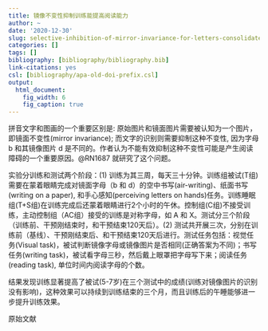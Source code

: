 ```yaml
---
title: 镜像不变性抑制训练能提高阅读能力
author: ~
date: '2020-12-30'
slug: selective-inhibition-of-mirror-invariance-for-letters-consolidated-by-sleep-doubles-reading-fluency
categories: []
tags: []
bibliography: [bibliography/bibliography.bib]
link-citations: yes
csl: [bibliography/apa-old-doi-prefix.csl]
output:
  html_document:
    fig_width: 6
    fig_caption: true
---
```


拼音文字和图画的一个重要区别是: 原始图片和镜面图片需要被认知为一个图片，即镜面不变性(mirror invariance); 而文字的识别则需要抑制这种不变性, 因为字母 b 和其镜像图片 d 是不同的。作者认为不能有效抑制这种不变性可能是产生阅读障碍的一个重要原因。@RN1687 就研究了这个问题。

实验分训练和测试两个阶段：(1) 训练为其三周，每天三十分钟。训练组被试(T组)需要在蒙着眼睛完成对镜面字母（b 和 d）的空中书写(air-writing)、纸面书写(writing on a paper), 和手心感知(perceiving letters on hands)任务。训练睡眠组(T+S组)在训练完成后还蒙着眼睛进行2个小时的午休。控制组(C组)不接受训练，主动控制组（AC组）接受的训练是对称字母，如 A 和 X。测试分三个阶段（训练前、干预刚结束时，和干预结束120天后）。(2) 测试共开展三次，分别在训练前（基线）、干预刚结束后、和干预结束120天后进行。测试任务包括：视觉任务(Visual task)，被试判断镜像字母或镜像图片是否相同(正确答案为不同)；书写任务(writing task)，被试看字母三秒，然后戴上眼罩把字母写下来；阅读任务(reading task), 单位时间内阅读字母的个数。

结果发现训练显著提高了被试(5-7岁)在三个测试中的成绩(训练对镜像图片的识别没有影响)，这种效果可以持续到训练结束的三个月，而且训练后的午睡能够进一步提升训练效果。

原始文献